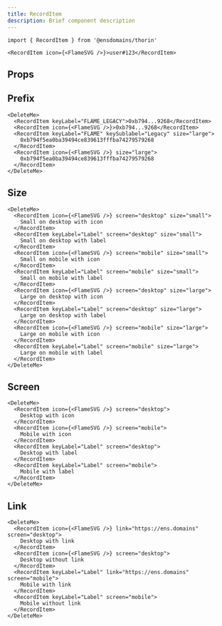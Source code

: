 ```yaml
---
title: RecordItem
description: Brief component description
---
```


```tsx
import { RecordItem } from '@ensdomains/thorin'
```

```tsx live=true expand=true
<RecordItem icon={<FlameSVG />}>user#123</RecordItem>
```

## Props

<PropsTable sourceLink={sourceLink} types={types} />

## Prefix

```tsx live=true
<DeleteMe>
  <RecordItem keyLabel="FLAME_LEGACY">0xb794...9268</RecordItem>
  <RecordItem icon={<FlameSVG />}>0xb794...9268</RecordItem>
  <RecordItem keyLabel="FLAME" keySublabel="Legacy" size="large">
    0xb794f5ea0ba39494ce839613fffba74279579268
  </RecordItem>
  <RecordItem icon={<FlameSVG />} size="large">
    0xb794f5ea0ba39494ce839613fffba74279579268
  </RecordItem>
</DeleteMe>
```

## Size

```tsx live=true
<DeleteMe>
  <RecordItem icon={<FlameSVG />} screen="desktop" size="small">
    Small on desktop with icon
  </RecordItem>
  <RecordItem keyLabel="Label" screen="desktop" size="small">
    Small on desktop with label
  </RecordItem>
  <RecordItem icon={<FlameSVG />} screen="mobile" size="small">
    Small on mobile with icon
  </RecordItem>
  <RecordItem keyLabel="Label" screen="mobile" size="small">
    Small on mobile with label
  </RecordItem>
  <RecordItem icon={<FlameSVG />} screen="desktop" size="large">
    Large on desktop with icon
  </RecordItem>
  <RecordItem keyLabel="Label" screen="desktop" size="large">
    Large on desktop with label
  </RecordItem>
  <RecordItem icon={<FlameSVG />} screen="mobile" size="large">
    Large on mobile with icon
  </RecordItem>
  <RecordItem keyLabel="Label" screen="mobile" size="large">
    Large on mobile with label
  </RecordItem>
</DeleteMe>
```

## Screen

```tsx live=true
<DeleteMe>
  <RecordItem icon={<FlameSVG />} screen="desktop">
    Desktop with icon
  </RecordItem>
  <RecordItem icon={<FlameSVG />} screen="mobile">
    Mobile with icon
  </RecordItem>
  <RecordItem keyLabel="Label" screen="desktop">
    Desktop with label
  </RecordItem>
  <RecordItem keyLabel="Label" screen="mobile">
    Mobile with label
  </RecordItem>
</DeleteMe>
```

## Link

```tsx live=true
<DeleteMe>
  <RecordItem icon={<FlameSVG />} link="https://ens.domains" screen="desktop">
    Desktop with link
  </RecordItem>
  <RecordItem icon={<FlameSVG />} screen="desktop">
    Desktop without link
  </RecordItem>
  <RecordItem keyLabel="Label" link="https://ens.domains" screen="mobile">
    Mobile with link
  </RecordItem>
  <RecordItem keyLabel="Label" screen="mobile">
    Mobile without link
  </RecordItem>
</DeleteMe>
```

